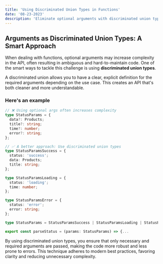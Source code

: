 ```yaml
---
title: 'Using Discriminated Union Types in Functions'
date: '08-23-2023'
description: 'Eliminate optional arguments with discriminated union types to create cleaner function APIs with clear intent and reduced complexity.'
---
```


## Arguments as Discriminated Union Types: A Smart Approach

When dealing with functions, optional arguments may increase complexity in the API, often resulting in ambiguous and hard-to-maintain code. One of the smart ways to tackle this challenge is using **discriminated union types**.

A discriminated union allows you to have a clear, explicit definition for the required arguments depending on the use case. This creates an API that's both cleaner and more understandable.

### Here's an example

```ts
// ❌ Using optional args often increases complexity
type StatusParams = {
  data?: Products;
  title?: string;
  time?: number;
  error?: string;
};

// ✅ A better approach: Use discriminated union types
type StatusParamsSuccess = {
  status: 'success';
  data: Products;
  title: string;
};

type StatusParamsLoading = {
  status: 'loading';
  time: number;
};

type StatusParamsError = {
  status: 'error';
  error: string;
};

type StatusParams = StatusParamsSuccess | StatusParamsLoading | StatusParamsError;

export const parseStatus = (params: StatusParams) => {...
```

By using discriminated union types, you ensure that only necessary and required arguments are passed, making the code more robust and less prone to errors. This technique adheres to modern best practices, favoring clarity and reducing unnecessary complexity.
